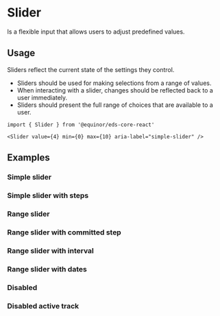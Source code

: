 
# Slider

Is a flexible input that allows users to adjust predefined values.

<Links 
    ariaUrl="https://www.w3.org/WAI/ARIA/apg/patterns/slider/"
    figmaUrl="https://www.figma.com/file/0bGXR2sCwMVSDNyyzu5BXrO5/UI%E2%80%94User-Interface?node-id=17490%3A95"
    documentationUrl="https://eds.equinor.com/0b0c666ab/p/550c4f-slider/b/86826a"
    sourceUrl="https://github.com/equinor/design-system/blob/develop/packages/eds-core-react/src/components/Slider/Slider.tsx"
    npmUrl="https://www.npmjs.com/package/@equinor/eds-core-react"
/>

<Primary />
<Controls />

## Usage

Sliders reflect the current state of the settings they control.

<ul>
    <li>Sliders should be used for making selections from a range of values.</li>
    <li>When interacting with a slider, changes should be reflected back to a user immediately.</li>
    <li>Sliders should present the full range of choices that are available to a user.</li>
</ul>

```tsx
import { Slider } from '@equinor/eds-core-react'

<Slider value={4} min={0} max={10} aria-label="simple-slider" />
```

## Examples

### Simple slider

<Canvas of={ComponentStories.SimpleSlider} />

### Simple slider with steps

<Canvas of={ComponentStories.SimpleSliderWithSteps} />

### Range slider

<Canvas of={ComponentStories.RangeSlider} />

### Range slider with committed step

<Canvas of={ComponentStories.RangeSliderWithCommittedStep} />

### Range slider with interval

<Canvas of={ComponentStories.RangeSliderWithInterval} />

### Range slider with dates

<Canvas of={ComponentStories.RangeSliderWithDates} />

### Disabled

<Canvas of={ComponentStories.Disabled} />

### Disabled active track

<Canvas of={ComponentStories.DisabledActiveTrack} />
